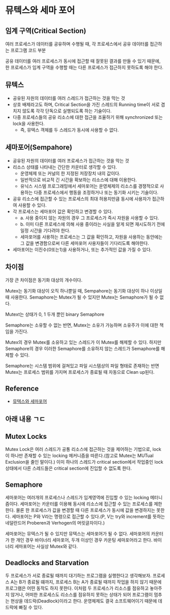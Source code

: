 # 뮤텍스와 세마 포어

## 임계 구역(Critical Section)

여러 프로세스가 데이터를 공유하며 수행될 때, 각 프로세스에서 공유 데이터를 접근하는
프로그램 코드 부분

공유 데이터를 여러 프로세스가 동시에 접근할 때 잘못된 결과를 만들 수 있기 때문에,
한 프로세스가 임계 구역을 수행할 때는 다른 프로세스가 접근하지 못하도록 해야 한다.

## 뮤텍스

- 공유된 자원의 데이터를 여러 스레드가 접근하는 것을 막는 것
- 상호 배제라고도 하며, Critical Section을 가진 스레드의 Running time이 서로 겹치지 않도록 각각 단독으로
  실행되도록 하는 기술이다.
- 다중 프로세스들의 공유 리소스에 대한 접근을 조율하기 위해 synchronized 또는 lock을 사용한다.
  - 즉, 뮤텍스 객체를 두 스레드가 동시에 사용할 수 없다.

## 세마포어(Sempahore)

- 공유된 자원의 데이터를 여러 프로세스가 접근하는 것을 막는 것
- 리소스 상태를 나타내는 간단한 카운터로 생각할 수 있다.
  - 운영체제 또는 커널의 한 지정된 저장장치 내의 값이다.
  - 일반적으로 비교적 긴 시간을 확보하는 리소스에 대해 이용한다.
  - 유닉스 시스템 프로그래밍에서 세마포어는 운영체제의 리소스를 경쟁적으로 사용하는 다중 프로세스에서 행동을 조정하거나 또는 동기화 시키는 기술이다.
- 공유 리소스에 접근할 수 있는 프로세스의 최대 허용치만큼 동시에 사용자가 접근하여 사용할 수 있다.
- 각 프로세스는 세마포어 값은 확인하고 변경할 수 있다.
  - a. 사용 중이지 않는 자원의 경우 그 프로세스가 즉시 자원을 사용할 수 있다.
  - b. 이미 다른 프로세스에 의해 사용 중이라는 사실을 알게 되면 재시도하기 전에 일정 시간을 기다려야 한다.
  - 세마포어를 사용하는 프로세스는 그 값을 확인하고, 자원을 사용하는 동안에는 그 값을 변경함으로써 다른 세마포어 사용자들이 기다리도록 해야한다.
- 세마포어는 이진수(0또는1)을 사용하거나, 또는 추가적인 값을 가질 수 있다.

## 차이점

가장 큰 차이점은 동기화 대상의 개수이다.

Mutex는 동기화 대상이 오직 하나뿐일 때, Sempahore는 동기화 대상이 하나 이상일 때 사용한다.
Semaphore는 Mutex가 될 수 있지만 Mutex는 Semaphore가 될 수 없다.

Mutext는 상태가 0, 1 두개 뿐인 binary Semaphore

Semaphore는 소유할 수 없는 반면, Mutex는 소유가 가능하며 소유주가 이에 대한 책임을 가진다.

Mutex의 경우 Mutex를 소유하고 있는 스레드가 이 Mutex를 해제할 수 있다. 하지만 Semaphore의 경우
이러한 Semaphore를 소유하지 않는 스레드가 Semaphore를 해제할 수 있다.

Semaphore는 시스템 범위에 걸쳐있고 파일 시스템상의 파일 형태로 존재하는 반면 Mutex는 프로세스 범위를 가지며
프로세스가 종료될 때 자동으로 Clean up된다.

## Reference

- [뮤텍스와 세마포어](https://gyoogle.dev/blog/computer-science/operating-system/Semaphore%20&%20Mutex.html)

## 아래 내용 ㄱㄷ

## Mutex Locks

Mutex Lock은 여러 스레드가 공통 리소스에 접근하는 것을 제어하는 기법으로, lock이 하나만 존재할 수 있는
locking 메커니즘을 따른다.(참고로 Mutex는 MUTual Exclusion을 줄인 말이다.) 이미 하나의 스레드가
critical section에서 작업중인 lock 상태에서 다른 스레드들은 critical section에 진입할 수 없도록 한다.

## Semaphore

세마포어는 여러개의 프로세스나 스레드가 임계영역에 진입할 수 있는 locking 메터니즘이다. 세마포어는 카운터를
이용해 동시에 리소스에 접근할 수 있는 프로세스를 제한한다. 물론 한 프로세스가 값을 변경할 때 다른 프로세스가
동시에 값을 변경하지는 못한다. 세마포어는 P와 V라는 명령으로 접근할 수 있다.(P, V는 try와 increment를
뜻하는 네덜란드어 Proberen과 Verhogen의 머릿글자이다.)

세마포어는 뮤텍스가 될 수 있지만 뮤텍스는 세마포어가 될 수 없다. 세마포어의 카운터가 한 개인 경우 바이너리
세마포어, 두개 이상인 경우 카운팅 세마포어라고 한다. 바이너리 세마포어는 사실상 Mutex와 같다.

## Deadlocks and Starvation

두 프로세스가 서로 종료될 때까지 대기하는 프로그램을 실행한다고 생각해보자. 프로세스 A는 B가 종료될 떄까지,
프로세스 B는 A가 종료될 때까지 작업을 하지 않기 때문에 프로그램은 어떤 동작도 하지 못한다. 이처럼 두 프로세스가
리소스를 점유하고 놓아주지 않거나, 어떠한 프로세스도 리소스를 점유하지 못하는 상태가 되어 프로그램이 멈추는 현상을
데드락(Deadlock)이라고 한다. 운영체제도 결국 소프트웨어이기 때문에 데드락에 빠질 수 있다.
